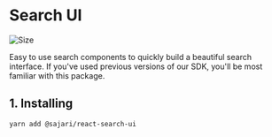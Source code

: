 
<SEO title="Search UI" description="TBD" />

# Search UI

![Size](https://badgen.net/bundlephobia/minzip/@sajari/react-search-ui?cache=300)

Easy to use search components to quickly build a beautiful search interface. If you've used previous versions of our SDK, you'll be most familiar with this package.

## 1. Installing

```bash readonly
yarn add @sajari/react-search-ui
```
